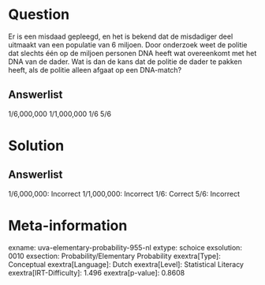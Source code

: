 Question
========

Er is een misdaad gepleegd, en het is bekend dat de misdadiger deel
uitmaakt van een populatie van 6 miljoen. Door onderzoek weet de politie
dat slechts één op de miljoen personen DNA heeft wat overeenkomt met het
DNA van de dader. Wat is dan de kans dat de politie de dader te pakken
heeft, als de politie alleen afgaat op een DNA-match?

Answerlist
----------

1/6,000,000
1/1,000,000
1/6
5/6

Solution
========

Answerlist
----------

1/6,000,000: Incorrect
1/1,000,000: Incorrect
1/6: Correct
5/6: Incorrect

Meta-information
================
exname: uva-elementary-probability-955-nl
extype: schoice
exsolution: 0010
exsection: Probability/Elementary Probability
exextra[Type]: Conceptual
exextra[Language]: Dutch
exextra[Level]: Statistical Literacy
exextra[IRT-Difficulty]: 1.496
exextra[p-value]: 0.8608
